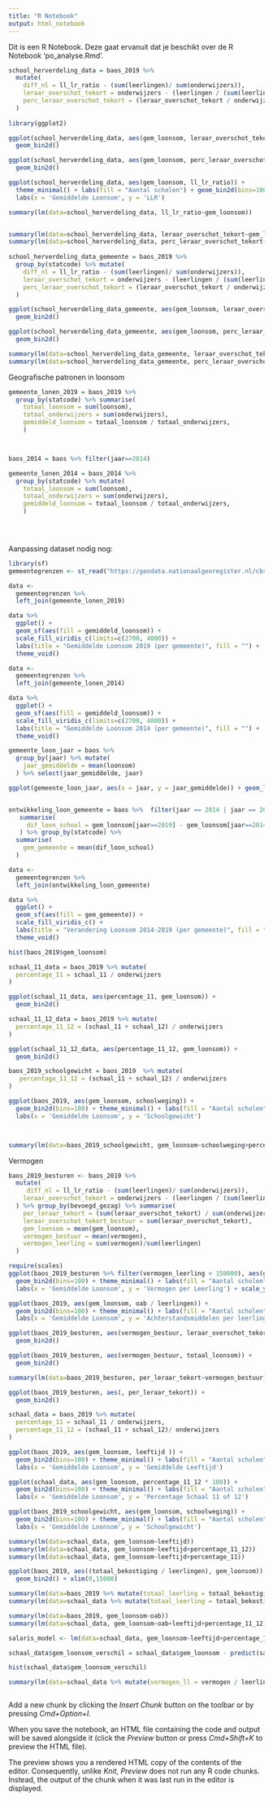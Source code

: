 ```yaml
---
title: "R Notebook"
output: html_notebook
---
```


Dit is een R Notebook. Deze gaat ervanuit dat je beschikt over de R Notebook 'po_analyse.Rmd'. 


```r
school_herverdeling_data = baos_2019 %>% 
  mutate(
    diff_nl = ll_lr_ratio - (sum(leerlingen)/ sum(onderwijzers)),
    leraar_overschot_tekort = onderwijzers - (leerlingen / (sum(leerlingen) / sum(onderwijzers))),
    perc_leraar_overschot_tekort = (leraar_overschot_tekort / onderwijzers) * 100
  )
  
library(ggplot2)  

ggplot(school_herverdeling_data, aes(gem_loonsom, leraar_overschot_tekort)) +
  geom_bin2d()

ggplot(school_herverdeling_data, aes(gem_loonsom, perc_leraar_overschot_tekort)) +
  geom_bin2d()

ggplot(school_herverdeling_data, aes(gem_loonsom, ll_lr_ratio)) +
  theme_minimal() + labs(fill = "Aantal scholen") + geom_bin2d(bins=100) +
  labs(x = 'Gemiddelde Loonsom', y = 'LLR')

summary(lm(data=school_herverdeling_data, ll_lr_ratio~gem_loonsom))


summary(lm(data=school_herverdeling_data, leraar_overschot_tekort~gem_loonsom))
summary(lm(data=school_herverdeling_data, perc_leraar_overschot_tekort~gem_loonsom))
  
school_herverdeling_data_gemeente = baos_2019 %>% 
  group_by(statcode) %>% mutate(
    diff_nl = ll_lr_ratio - (sum(leerlingen)/ sum(onderwijzers)),
    leraar_overschot_tekort = onderwijzers - (leerlingen / (sum(leerlingen) / sum(onderwijzers))),
    perc_leraar_overschot_tekort = (leraar_overschot_tekort / onderwijzers) * 100
  )

ggplot(school_herverdeling_data_gemeente, aes(gem_loonsom, leraar_overschot_tekort)) +
  geom_bin2d()

ggplot(school_herverdeling_data_gemeente, aes(gem_loonsom, perc_leraar_overschot_tekort)) +
  geom_bin2d()

summary(lm(data=school_herverdeling_data_gemeente, leraar_overschot_tekort~gem_loonsom))
summary(lm(data=school_herverdeling_data_gemeente, perc_leraar_overschot_tekort~gem_loonsom))


```
Geografische patronen in loonsom
```r
gemeente_lonen_2019 = baos_2019 %>% 
  group_by(statcode) %>% summarise(
    totaal_loonsom = sum(loonsom), 
    totaal_onderwijzers = sum(onderwijzers),
    gemiddeld_loonsom = totaal_loonsom / totaal_onderwijzers,
    )



baos_2014 = baos %>% filter(jaar==2014)

gemeente_lonen_2014 = baos_2014 %>% 
  group_by(statcode) %>% mutate(
    totaal_loonsom = sum(loonsom), 
    totaal_onderwijzers = sum(onderwijzers),
    gemiddeld_loonsom = totaal_loonsom / totaal_onderwijzers,
    )


  
```

Aanpassing dataset nodig nog: 


```r
library(sf)
gemeentegrenzen <- st_read("https://geodata.nationaalgeoregister.nl/cbsgebiedsindelingen/wfs?request=GetFeature&service=WFS&version=2.0.0&typeName=cbs_gemeente_2019_gegeneraliseerd&outputFormat=json")

data <-
  gemeentegrenzen %>%
  left_join(gemeente_lonen_2019)

data %>%
  ggplot() +
  geom_sf(aes(fill = gemiddeld_loonsom)) +
  scale_fill_viridis_c(limits=c(2700, 4000)) +
  labs(title = "Gemiddelde Loonsom 2019 (per gemeente)", fill = "") +
  theme_void()

data <-
  gemeentegrenzen %>%
  left_join(gemeente_lonen_2014)

data %>%
  ggplot() +
  geom_sf(aes(fill = gemiddeld_loonsom)) +
  scale_fill_viridis_c(limits=c(2700, 4000)) +
  labs(title = "Gemiddelde Loonsom 2014 (per gemeente)", fill = "") +
  theme_void()

```


```r
gemeente_loon_jaar = baos %>% 
  group_by(jaar) %>% mutate(
    jaar_gemiddelde = mean(loonsom)
  ) %>% select(jaar_gemiddelde, jaar)

ggplot(gemeente_loon_jaar, aes(x = jaar, y = jaar_gemiddelde)) + geom_line() + theme_minimal() 


ontwikkeling_loon_gemeente = baos %>%  filter(jaar == 2014 | jaar == 2019) %>% group_by(statcode, brin)  %>%
   summarise(
     dif_loon_school = gem_loonsom[jaar==2019] - gem_loonsom[jaar==2014] 
   ) %>% group_by(statcode) %>%
  summarise(
    gem_gemeente = mean(dif_loon_school)
  )

data <-
  gemeentegrenzen %>%
  left_join(ontwikkeling_loon_gemeente)

data %>%
  ggplot() +
  geom_sf(aes(fill = gem_gemeente)) +
  scale_fill_viridis_c() +
  labs(title = "Verandering Loonsom 2014-2019 (per gemeente)", fill = "") +
  theme_void()

```
```r
hist(baos_2019$gem_loonsom)

schaal_11_data = baos_2019 %>% mutate(
  percentage_11 = schaal_11 / onderwijzers
) 

ggplot(schaal_11_data, aes(percentage_11, gem_loonsom)) +
  geom_bin2d()

schaal_11_12_data = baos_2019 %>% mutate(
  percentage_11_12 = (schaal_11 + schaal_12) / onderwijzers
) 

ggplot(schaal_11_12_data, aes(percentage_11_12, gem_loonsom)) +
  geom_bin2d()

```

```r
baos_2019_schoolgewicht = baos_2019  %>% mutate(
   percentage_11_12 = (schaal_11 + schaal_12) / onderwijzers
)

ggplot(baos_2019, aes(gem_loonsom, schoolweging)) +
  geom_bin2d(bins=100) + theme_minimal() + labs(fill = "Aantal scholen") +
  labs(x = 'Gemiddelde Loonsom', y = 'Schoolgewicht')



summary(lm(data=baos_2019_schoolgewicht, gem_loonsom~schoolweging+percentage_11_12))


```

Vermogen
```r

baos_2019_besturen <- baos_2019 %>% 
  mutate(
     diff_nl = ll_lr_ratio - (sum(leerlingen)/ sum(onderwijzers)),
    leraar_overschot_tekort = onderwijzers - (leerlingen / (sum(leerlingen) / sum(onderwijzers)))
  ) %>% group_by(bevoegd_gezag) %>% summarise(
    per_leraar_tekort = (sum(leraar_overschot_tekort) / sum(onderwijzers)) *100,
    leraar_overschot_tekort_bestuur = sum(leraar_overschot_tekort), 
    gem_loonsom = mean(gem_loonsom),
    vermogen_bestuur = mean(vermogen),
    vermogen_leerling = sum(vermogen)/sum(leerlingen)
  ) 

require(scales)
ggplot(baos_2019_besturen %>% filter(vermogen_leerling < 150000), aes(gem_loonsom, vermogen_leerling)) +
  geom_bin2d(bins=100) + theme_minimal() + labs(fill = "Aantal scholen") +
  labs(x = 'Gemiddelde Loonsom', y = 'Vermogen per Leerling') + scale_y_continuous(labels = comma)

ggplot(baos_2019, aes(gem_loonsom, oab / leerlingen)) +
  geom_bin2d(bins=100) + theme_minimal() + labs(fill = "Aantal scholen") +
  labs(x = 'Gemiddelde Loonsom', y = 'Achterstandsmiddelen per leerling') + scale_y_continuous(labels = comma)

ggplot(baos_2019_besturen, aes(vermogen_bestuur, leraar_overschot_tekort_bestuur)) +
  geom_bin2d()

ggplot(baos_2019_besturen, aes(vermogen_bestuur, totaal_loonsom)) +
  geom_bin2d()

summary(lm(data=baos_2019_besturen, per_leraar_tekort~vermogen_bestuur))

ggplot(baos_2019_besturen, aes(, per_leraar_tekort)) +
  geom_bin2d()


```

```r
schaal_data = baos_2019 %>% mutate(
  percentage_11 = schaal_11 / onderwijzers,
  percentage_11_12 = (schaal_11 + schaal_12)/ onderwijzers
) 

ggplot(baos_2019, aes(gem_loonsom, leeftijd )) +
  geom_bin2d(bins=100) + theme_minimal() + labs(fill = "Aantal scholen") +
  labs(x = 'Gemiddelde Loonsom', y = 'Gemiddelde Leeftijd')

ggplot(schaal_data, aes(gem_loonsom, percentage_11_12 * 100)) +
  geom_bin2d(bins=100) + theme_minimal() + labs(fill = "Aantal scholen") +
  labs(x = 'Gemiddelde Loonsom', y = 'Percentage Schaal 11 of 12')

ggplot(baos_2019_schoolgewicht, aes(gem_loonsom, schoolweging)) +
  geom_bin2d(bins=100) + theme_minimal() + labs(fill = "Aantal scholen") +
  labs(x = 'Gemiddelde Loonsom', y = 'Schoolgewicht')

summary(lm(data=schaal_data, gem_loonsom~leeftijd))
summary(lm(data=schaal_data, gem_loonsom~leeftijd+percentage_11_12))
summary(lm(data=schaal_data, gem_loonsom~leeftijd+percentage_11))

ggplot(baos_2019, aes((totaal_bekostiging / leerlingen), gem_loonsom)) +
  geom_bin2d() + xlim(0,15000)

summary(lm(data=baos_2019 %>% mutate(totaal_leerling = totaal_bekostiging / leerlingen), gem_loonsom~totaal_leerling))
summary(lm(data=schaal_data %>% mutate(totaal_leerling = totaal_bekostiging / leerlingen), gem_loonsom~totaal_leerling+leeftijd+percentage_11_12))

summary(lm(data=baos_2019, gem_loonsom~oab))
summary(lm(data=schaal_data, gem_loonsom~oab+leeftijd+percentage_11_12))

salaris_model <- lm(data=schaal_data, gem_loonsom~leeftijd+percentage_11_12)

schaal_data$gem_loonsom_verschil = schaal_data$gem_loonsom - predict(salaris_model, schaal_data)

hist(schaal_data$gem_loonsom_verschil)

summary(lm(data=schaal_data %>% mutate(vermogen_ll = vermogen / leerlingen), gem_loonsom_verschil~vermogen_ll))



```



Add a new chunk by clicking the *Insert Chunk* button on the toolbar or by pressing *Cmd+Option+I*.

When you save the notebook, an HTML file containing the code and output will be saved alongside it (click the *Preview* button or press *Cmd+Shift+K* to preview the HTML file). 

The preview shows you a rendered HTML copy of the contents of the editor. Consequently, unlike *Knit*, *Preview* does not run any R code chunks. Instead, the output of the chunk when it was last run in the editor is displayed.

